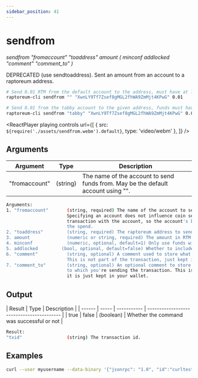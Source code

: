 ```yaml
---
sidebar_position: 41
---
```



# sendfrom

_sendfrom "fromaccount" "toaddress" amount ( minconf addlocked "comment" "comment_to" )_

DEPRECATED (use sendtoaddress). Sent an amount from an account to a raptoreum address.

```bash
# Send 0.01 RTM from the default account to the address, must have at least 1 confirmation
raptoreum-cli sendfrom "" "XwnLY9Tf7Zsef8gMGL2fhWA9ZmMjt4KPwG" 0.01

# Send 0.01 from the tabby account to the given address, funds must have at least 6 confirmations
raptoreum-cli sendfrom "tabby" "XwnLY9Tf7Zsef8gMGL2fhWA9ZmMjt4KPwG" 0.01 6 false "donation" "seans outpost"
```

<ReactPlayer
  playing
  controls
  url={[
    { src: `${require('./assets/sendfrom.webm').default}`, type: 'video/webm' },
  ]}
/>

## Arguments

| Argument      | Type     | Description                                                                      |
| ------------- | -------- | -------------------------------------------------------------------------------- |
| "fromaccount" | (string) | The name of the account to send funds from. May be the default account using "". |

```bash
Arguments:
1. "fromaccount"       (string, required) The name of the account to send funds from. May be the default account using "".
                       Specifying an account does not influence coin selection, but it does associate the newly created
                       transaction with the account, so the account's balance computation and transaction history can reflect
                       the spend.
2. "toaddress"         (string, required) The raptoreum address to send funds to.
3. amount              (numeric or string, required) The amount in RTM (transaction fee is added on top).
4. minconf             (numeric, optional, default=1) Only use funds with at least this many confirmations.
5. addlocked         (bool, optional, default=false) Whether to include transactions locked via InstantSend.
6. "comment"           (string, optional) A comment used to store what the transaction is for.
                       This is not part of the transaction, just kept in your wallet.
7. "comment_to"        (string, optional) An optional comment to store the name of the person or organization
                       to which you're sending the transaction. This is not part of the transaction,
                       it is just kept in your wallet.
```

## Output

| Result | Type  | Description |
| ------ | ----- | ----------- | ----------------------------------------- |
| true   | false | (boolean)   | Whether the command was successful or not |

```bash
Result:
"txid"                 (string) The transaction id.
```

## Examples

```bash
curl --user myusername --data-binary '{"jsonrpc": "1.0", "id":"curltest", "method": "sendfrom", "params": ["tabby", "XwnLY9Tf7Zsef8gMGL2fhWA9ZmMjt4KPwG", 0.01, 6, false, "donation", "seans outpost"] }' -H 'content-type: text/plain;' http://127.0.0.1:9998/
```
